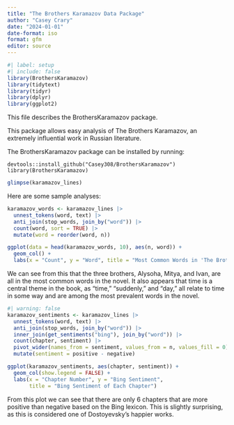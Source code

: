```yaml
---
title: "The Brothers Karamazov Data Package"
author: "Casey Crary"
date: "2024-01-01"
date-format: iso
format: gfm
editor: source
---
```


```r
#| label: setup
#| include: false
library(BrothersKaramazov)
library(tidytext)
library(tidyr)
library(dplyr)
library(ggplot2)
```

This file describes the BrothersKaramazov package.

This package allows easy analysis of The Brothers Karamazov, an extremely influential work in Russian literature.  

The BrothersKaramazov package can be installed by running:

```
devtools::install_github("Casey308/BrothersKaramazov")
library(BrothersKaramazov)
```

```r
glimpse(karamazov_lines)
```

Here are some sample analyses:

```r
karamazov_words <- karamazov_lines |>
  unnest_tokens(word, text) |>
  anti_join(stop_words, join_by("word")) |>
  count(word, sort = TRUE) |>
  mutate(word = reorder(word, n))

ggplot(data = head(karamazov_words, 10), aes(n, word)) +
  geom_col() +
  labs(x = "Count", y = "Word", title = "Most Common Words in 'The Brothers Karamazov'")
```

We can see from this that the three brothers, Alysoha, Mitya, and Ivan, are all in the most common words in the novel.  It also appears that time is a central theme in the book, as "time," "suddenly," and "day," all relate to time in some way and are among the most prevalent words in the novel.

```r
#| warning: false
karamazov_sentiments <- karamazov_lines |>
  unnest_tokens(word, text) |>
  anti_join(stop_words, join_by("word")) |>
  inner_join(get_sentiments("bing"), join_by("word")) |>
  count(chapter, sentiment) |>
  pivot_wider(names_from = sentiment, values_from = n, values_fill = 0) |>
  mutate(sentiment = positive - negative)

ggplot(karamazov_sentiments, aes(chapter, sentiment)) +
  geom_col(show.legend = FALSE) +
  labs(x = "Chapter Number", y = "Bing Sentiment",
       title = "Bing Sentiment of Each Chapter")
```

From this plot we can see that there are only 6 chapters that are more positive than negative based on the Bing lexicon.  This is slightly surprising, as this is considered one of Dostoyevsky's happier works.